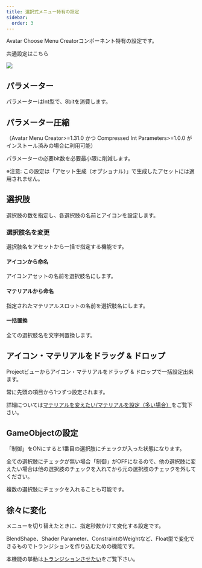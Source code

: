```yaml
---
title: 選択式メニュー特有の設定
sidebar:
  order: 3
---
```



Avatar Choose Menu Creatorコンポーネント特有の設定です。

共通設定はこちら

<LinkCard title="コンポーネントの共通設定" href="/references/base/" description="全てのメニュータイプで共通の事項です。" />

![](../../../assets/imgs/amc-component-choose.png)

## パラメーター

パラメーターはInt型で、8bitを消費します。

## パラメーター圧縮

（Avatar Menu Creator>=1.31.0 かつ Compressed Int Parameters>=1.0.0 がインストール済みの場合に利用可能）

パラメーターの必要bit数を必要最小限に削減します。

※注意: この設定は「アセット生成（オプショナル）」で生成したアセットには適用されません。

## 選択肢

選択肢の数を指定し、各選択肢の名前とアイコンを設定します。

### 選択肢名を変更

選択肢名をアセットから一括で指定する機能です。

#### アイコンから命名

アイコンアセットの名前を選択肢名にします。

#### マテリアルから命名

指定されたマテリアルスロットの名前を選択肢名にします。

#### 一括置換

全ての選択肢名を文字列置換します。

## アイコン・マテリアルをドラッグ & ドロップ

Projectビューからアイコン・マテリアルをドラッグ & ドロップで一括設定出来ます。

常に先頭の項目から1つずつ設定されます。

詳細については[マテリアルを変えたい/マテリアルを設定（多い場合）](/usecases/material/#マテリアルを設定多い場合)をご覧下さい。

## GameObjectの設定

「制御」をONにすると1番目の選択肢にチェックが入った状態になります。

全ての選択肢にチェックが無い場合「制御」がOFFになるので、他の選択肢に変えたい場合は他の選択肢のチェックを入れてから元の選択肢のチェックを外してください。

複数の選択肢にチェックを入れることも可能です。

## 徐々に変化

メニューを切り替えたときに、指定秒数かけて変化する設定です。

BlendShape、Shader Parameter、ConstraintのWeightなど、Float型で変化できるものでトランジションを作り込むための機能です。

本機能の挙動は[トランジションさせたい](/usecases/period)をご覧下さい。
